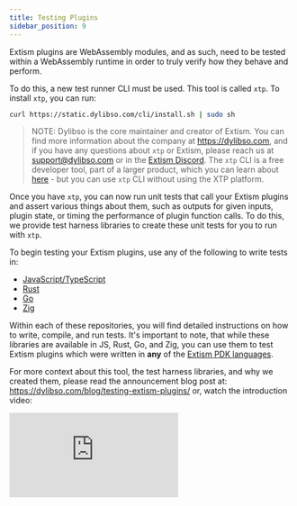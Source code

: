 ```yaml
---
title: Testing Plugins
sidebar_position: 9
---
```


Extism plugins are WebAssembly modules, and as such, need to be tested within a
WebAssembly runtime in order to truly verify how they behave and perform.

To do this, a new test runner CLI must be used. This tool is called `xtp`. To
install `xtp`, you can run:

```sh
curl https://static.dylibso.com/cli/install.sh | sudo sh
```

> NOTE: Dylibso is the core maintainer and creator of Extism. You can find more
> information about the company at https://dylibso.com, and if you have any
> questions about `xtp` or Extism, please reach us at support@dylibso.com or in
> the [Extism Discord](https://extism.org/discord). The `xtp` CLI is a free
> developer tool, part of a larger product, which you can learn about
> [here](https://getxtp.com) - but you can use `xtp` CLI without using the XTP
> platform.

Once you have `xtp`, you can now run unit tests that call your Extism plugins
and assert various things about them, such as outputs for given inputs, plugin
state, or timing the performance of plugin function calls. To do this, we
provide test harness libraries to create these unit tests for you to run with
`xtp`.

To begin testing your Extism plugins, use any of the following to write tests
in:

- [JavaScript/TypeScript](https://github.com/dylibso/xtp-test-js)
- [Rust](https://github.com/dylibso/xtp-test-rust)
- [Go](https://github.com/dylibso/xtp-test-go)
- [Zig](https://github.com/dylibso/xtp-test-zig)

Within each of these repositories, you will find detailed instructions on how to
write, compile, and run tests. It's important to note, that while these
libraries are available in JS, Rust, Go, and Zig, you can use them to test Extism
plugins which were written in **any** of the
[Extism PDK languages](/docs/concepts/pdk).

For more context about this tool, the test harness libraries, and why we created
them, please read the announcement blog post at:
https://dylibso.com/blog/testing-extism-plugins/ or, watch the introduction
video:

<div style={{position: "relative", paddingBottom: "56.25%", height: 0}}><iframe src="https://www.loom.com/embed/517a112afe4e42419976dbf206f9ad54?sid=11cdd5a1-c392-4ea2-93a6-08ebcd67b09d" frameborder="0" webkitallowfullscreen mozallowfullscreen allowfullscreen style={{position: "absolute", top: 0, left: 0, width: "100%", height: "100%"}}></iframe></div>

